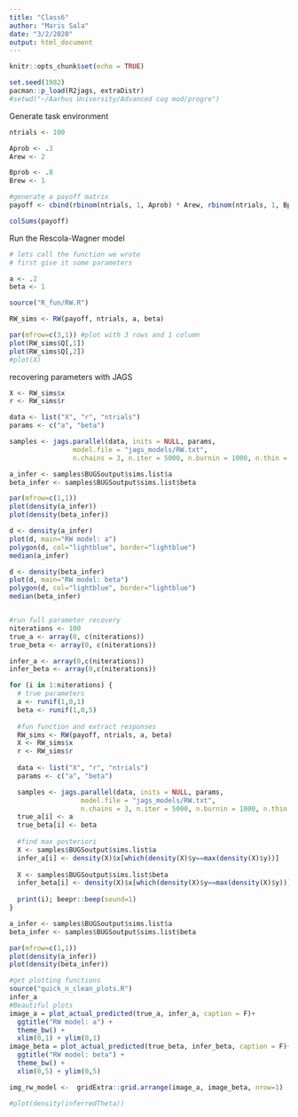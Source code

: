 ```yaml
---
title: "Class6"
author: "Maris Sala"
date: "3/2/2020"
output: html_document
---
```


```r
knitr::opts_chunk$set(echo = TRUE)
```

```r
set.seed(1982)
pacman::p_load(R2jags, extraDistr)
#setwd("~/Aarhus University/Advanced cog mod/progre")
```

Generate task environment
```r
ntrials <- 100

Aprob <- .3
Arew <- 2

Bprob <- .8
Brew <- 1

#generate a payoff matrix
payoff <- cbind(rbinom(ntrials, 1, Aprob) * Arew, rbinom(ntrials, 1, Bprob) * Brew) #why rbinom?

colSums(payoff)
```

Run the Rescola-Wagner model
```r
# lets call the function we wrote
# first give it some parameters

a <- .2
beta <- 1

source("R_fun/RW.R")

RW_sims <- RW(payoff, ntrials, a, beta)

par(mfrow=c(3,1)) #plot with 3 rows and 1 column
plot(RW_sims$Q[,1])
plot(RW_sims$Q[,2])
#plot(X)

```

recovering parameters with JAGS
```r
X <- RW_sims$x
r <- RW_sims$r

data <- list("X", "r", "ntrials")
params <- c("a", "beta")

samples <- jags.parallel(data, inits = NULL, params,
                model.file = "jags_models/RW.txt",
                n.chains = 3, n.iter = 5000, n.burnin = 1000, n.thin = 1)

a_infer <- samples$BUGSoutput$sims.list$a
beta_infer <- samples$BUGSoutput$sims.list$beta

par(mfrow=c(1,1))
plot(density(a_infer))
plot(density(beta_infer))

d <- density(a_infer)
plot(d, main="RW model: a")
polygon(d, col="lightblue", border="lightblue")
median(a_infer)

d <- density(beta_infer)
plot(d, main="RW model: beta")
polygon(d, col="lightblue", border="lightblue")
median(beta_infer)


#run full parameter recovery
niterations <- 100
true_a <- array(0, c(niterations))
true_beta <- array(0, c(niterations))

infer_a <- array(0,c(niterations))
infer_beta <- array(0,c(niterations))

for (i in 1:niterations) {
  # true parameters
  a <- runif(1,0,1)
  beta <- runif(1,0,5)
  
  #fun function and extract responses
  RW_sims <- RW(payoff, ntrials, a, beta)
  X <- RW_sims$x
  r <- RW_sims$r
  
  data <- list("X", "r", "ntrials")
  params <- c("a", "beta")

  samples <- jags.parallel(data, inits = NULL, params,
                  model.file = "jags_models/RW.txt",
                  n.chains = 3, n.iter = 5000, n.burnin = 1000, n.thin = 1)
  true_a[i] <- a
  true_beta[i] <- beta
  
  #find max posteriori
  X <- samples$BUGSoutput$sims.list$a
  infer_a[i] <- density(X)$x[which(density(X)$y==max(density(X)$y))]
  
  X <- samples$BUGSoutput$sims.list$beta
  infer_beta[i] <- density(X)$x[which(density(X)$y==max(density(X)$y))]
  
  print(i); beepr::beep(sound=1)
}

a_infer <- samples$BUGSoutput$sims.list$a
beta_infer <- samples$BUGSoutput$sims.list$beta

par(mfrow=c(1,1))
plot(density(a_infer))
plot(density(beta_infer))

#get plotting functions
source("quick_n_clean_plots.R")
infer_a
#Beautiful plots
image_a = plot_actual_predicted(true_a, infer_a, caption = F)+
  ggtitle("RW model: a") +
  theme_bw() +
  xlim(0,1) + ylim(0,1)
image_beta = plot_actual_predicted(true_beta, infer_beta, caption = F)+
  ggtitle("RW model: beta") +
  theme_bw() +
  xlim(0,5) + ylim(0,5)

img_rw_model <-  gridExtra::grid.arrange(image_a, image_beta, nrow=1)

#plot(density(inferredTheta))

```

